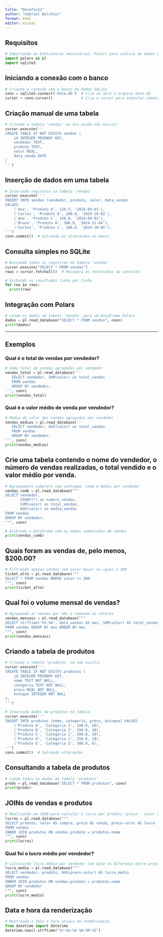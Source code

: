 ---
title: "Desafio12"
author: "Gabriel Belchior"
format: html
editor: visual
---

## Requisitos

```{python}
# Importando as bibliotecas necessárias: Polars para análise de dados e sqlite3 para banco de dados
import polars as pl
import sqlite3
```

## Iniciando a conexão com o banco

```{python}
# Criando a conexão com o banco de dados SQLite
conn = sqlite3.connect('data.db')  # Cria ou abre o arquivo data.db
cursor = conn.cursor()             # Cria o cursor para executar comandos SQL
```

## Criação manual de uma tabela

```{python}
# Criando a tabela 'vendas' se ela ainda não existir
cursor.execute('''
CREATE TABLE IF NOT EXISTS vendas (
    id INTEGER PRIMARY KEY,
    vendedor TEXT,
    produto TEXT,
    valor REAL,
    data_venda DATE
)
''')
```

## Inserção de dados em uma tabela

```{python}
# Inserindo registros na tabela 'vendas'
cursor.execute('''
INSERT INTO vendas (vendedor, produto, valor, data_venda)
VALUES
    ('Ana', 'Produto A', 120.5, '2024-09-01'),
    ('Carlos', 'Produto B', 200.0, '2024-10-02'),
    ('Ana', 'Produto C', 150.0, '2024-09-03'),
    ('Bruno', 'Produto A', 300.0, '2024-11-04'),
    ('Carlos', 'Produto C', 100.0, '2024-10-05');
''')
conn.commit()  # Salvando as alterações no banco
```

## Consulta simples no SQLite

```{python}
# Buscando todos os registros da tabela 'vendas'
cursor.execute("SELECT * FROM vendas")
rows = cursor.fetchall()  # Recupera os resultados da consulta

# Exibindo os resultados linha por linha
for row in rows:
  print(row)
```

## Integração com Polars

```{python}
# Lendo os dados da tabela 'vendas' para um DataFrame Polars
dados = pl.read_database("SELECT * FROM vendas", conn)
print(dados)
```

---

## Exemplos

### Qual é o total de vendas por vendedor?

```{python}
# Soma total de vendas agrupadas por vendedor
vendas_total = pl.read_database('''
   SELECT vendedor, SUM(valor) as total_vendas
   FROM vendas
   GROUP BY vendedor;
''', conn)
print(vendas_total)
```

### Qual é o valor médio de venda por vendedor?

```{python}
# Média do valor das vendas agrupadas por vendedor
vendas_medias = pl.read_database('''
   SELECT vendedor, AVG(valor) as total_vendas
   FROM vendas
   GROUP BY vendedor;
''', conn)
print(vendas_medias)
```

## Crie uma tabela contendo o nome do vendedor, o número de vendas realizadas, o total vendido e o valor médio por venda.

```{python}
# Agrupamento completo com contagem, soma e média por vendedor
vendas_comb = pl.read_database("""
SELECT vendedor, 
       COUNT(*) as numero_vendas,
       SUM(valor) as total_vendas, 
       AVG(valor) as media_vendas
FROM vendas
GROUP BY vendedor;
""", conn)
```

```{python}
# Exibindo o DataFrame com os dados combinados de vendas
print(vendas_comb)
```

## Quais foram as vendas de, pelo menos, $200.00?

```{python}
# Filtrando apenas vendas com valor maior ou igual a 200
ticket_alto = pl.read_database("""
SELECT * FROM vendas WHERE valor >= 200
""", conn)
print(ticket_alto)
```

## Qual foi o volume mensal de vendas?

```{python}
# Agrupando as vendas por mês e somando os valores
vendas_mensais = pl.read_database("""
SELECT strftime('%Y-%m', data_venda) AS mes, SUM(valor) AS total_vendas
FROM vendas GROUP BY mes ORDER BY mes
""", conn)
print(vendas_mensais)
```

## Criando a tabela de produtos

```{python}
# Criando a tabela 'produtos' se não existir
cursor.execute('''
CREATE TABLE IF NOT EXISTS produtos (
    id INTEGER PRIMARY KEY,
    nome TEXT NOT NULL,
    categoria TEXT NOT NULL,
    preco REAL NOT NULL,
    estoque INTEGER NOT NULL
);
''')

# Inserindo dados de produtos na tabela
cursor.execute('''
INSERT INTO produtos (nome, categoria, preco, estoque) VALUES
    ('Produto A', 'Categoria 1', 100.0, 50),
    ('Produto B', 'Categoria 2', 150.0, 30),
    ('Produto C', 'Categoria 1', 200.0, 20),
    ('Produto D', 'Categoria 2', 250.0, 10),
    ('Produto E', 'Categoria 3', 300.0, 0);
''')
conn.commit()  # Salvando alterações
```

## Consultando a tabela de produtos

```{python}
# Lendo todos os dados da tabela 'produtos'
prods = pl.read_database("SELECT * FROM produtos", conn)
print(prods)
```

## JOINs de vendas e produtos

```{python}
# Realizando um JOIN para calcular o lucro por produto (preço - valor da venda)
lucros = pl.read_database("""
SELECT produto, valor AS compra, preco AS venda, preco-valor AS lucro
FROM vendas
INNER JOIN produtos ON vendas.produto = produtos.nome
""", conn)
print(lucros)
```

### Qual foi o lucro médio por vendedor?

```{python}
# Calculando lucro médio por vendedor com base na diferença entre preço e valor de venda
lucro_medio = pl.read_database("""
SELECT vendedor, produto, AVG(preco-valor) AS lucro_medio
FROM vendas
INNER JOIN produtos ON vendas.produto = produtos.nome
GROUP BY vendedor
""", conn)
print(lucro_medio)
```

## Data e hora da renderização

```{python}
# Mostrando a data e hora atuais da renderização
from datetime import datetime
datetime.now().strftime("%Y-%m-%d %H:%M:%S")
```



